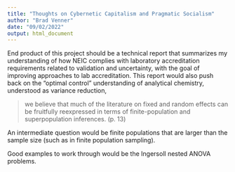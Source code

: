 ```yaml
---
title: "Thoughts on Cybernetic Capitalism and Pragmatic Socialism"
author: "Brad Venner"
date: "09/02/2022"
output: html_document
---
```

End product of this project should be a technical report that summarizes my understanding of how NEIC complies with laboratory accreditation requirements related to validation and uncertainty, with the goal of improving approaches to lab accreditation. This report would also push back on the "optimal control" understanding of analytical chemistry, understood as variance reduction,   

> we believe that much of the literature on fixed and random effects can be fruitfully reexpressed in terms of finite-population and superpopulation inferences. (p. 13)

An intermediate question would be finite populations that are larger than the sample size (such as in finite population sampling).

Good examples to work through would be the Ingersoll nested ANOVA problems.